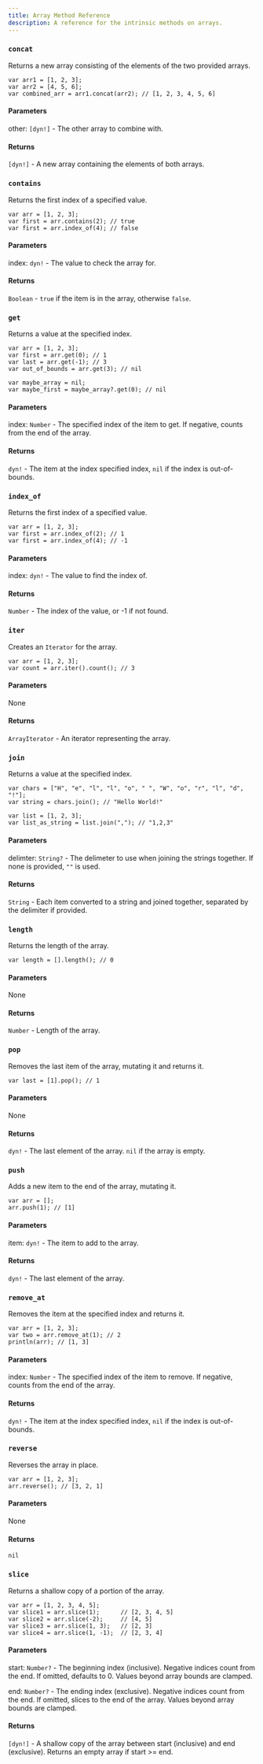 ---
title: Array Method Reference
description: A reference for the intrinsic methods on arrays.
---


### `concat`

Returns a new array consisting of the elements of the two provided arrays.

```ql
var arr1 = [1, 2, 3];
var arr2 = [4, 5, 6];
var combined_arr = arr1.concat(arr2); // [1, 2, 3, 4, 5, 6]
```

#### Parameters

other: `[dyn!]` - The other array to combine with.

#### Returns

`[dyn!]` - A new array containing the elements of both arrays.

### `contains`

Returns the first index of a specified value.

```ql
var arr = [1, 2, 3];
var first = arr.contains(2); // true
var first = arr.index_of(4); // false
```

#### Parameters

index: `dyn!` - The value to check the array for.

#### Returns

`Boolean` - `true` if the item is in the array, otherwise `false`.

### `get`

Returns a value at the specified index.

```ql
var arr = [1, 2, 3];
var first = arr.get(0); // 1
var last = arr.get(-1); // 3
var out_of_bounds = arr.get(3); // nil

var maybe_array = nil;
var maybe_first = maybe_array?.get(0); // nil
```

#### Parameters

index: `Number` - The specified index of the item to get. If negative, counts from the end of the array.

#### Returns

`dyn!` - The item at the index specified index, `nil` if the index is out-of-bounds.

### `index_of`

Returns the first index of a specified value.

```ql
var arr = [1, 2, 3];
var first = arr.index_of(2); // 1
var first = arr.index_of(4); // -1
```

#### Parameters

index: `dyn!` - The value to find the index of.

#### Returns

`Number` - The index of the value, or -1 if not found.

### `iter`

Creates an `Iterator` for the array.

```ql
var arr = [1, 2, 3];
var count = arr.iter().count(); // 3

```

#### Parameters

None

#### Returns

`ArrayIterator` - An iterator representing the array.

### `join`

Returns a value at the specified index.

```ql
var chars = ["H", "e", "l", "l", "o", " ", "W", "o", "r", "l", "d", "!"];
var string = chars.join(); // "Hello World!"

var list = [1, 2, 3];
var list_as_string = list.join(","); // "1,2,3"
```

#### Parameters

delimter: `String?` <Badge text="optional" /> - The delimeter to use when joining the strings together. If none is provided, `""` is used.

#### Returns

`String` - Each item converted to a string and joined together, separated by the delimiter if provided.

### `length`

Returns the length of the array.

```ql
var length = [].length(); // 0
```

#### Parameters

None

#### Returns

`Number` - Length of the array.

### `pop`

Removes the last item of the array, mutating it and returns it.

```ql
var last = [1].pop(); // 1
```

#### Parameters

None

#### Returns

`dyn!` - The last element of the array. `nil` if the array is empty.

### `push`

Adds a new item to the end of the array, mutating it.

```ql
var arr = [];
arr.push(1); // [1]
```

#### Parameters

item: `dyn!` - The item to add to the array.

#### Returns

`dyn!` - The last element of the array.

### `remove_at`

Removes the item at the specified index and returns it.

```ql
var arr = [1, 2, 3];
var two = arr.remove_at(1); // 2
println(arr); // [1, 3]
```

#### Parameters

index: `Number` - The specified index of the item to remove. If negative, counts from the end of the array.

#### Returns

`dyn!` - The item at the index specified index, `nil` if the index is out-of-bounds.

### `reverse`

Reverses the array in place.

```ql
var arr = [1, 2, 3];
arr.reverse(); // [3, 2, 1]
```

#### Parameters

None

#### Returns

`nil`

### `slice`

Returns a shallow copy of a portion of the array.

```ql
var arr = [1, 2, 3, 4, 5];
var slice1 = arr.slice(1);      // [2, 3, 4, 5]
var slice2 = arr.slice(-2);     // [4, 5]
var slice3 = arr.slice(1, 3);   // [2, 3]
var slice4 = arr.slice(1, -1);  // [2, 3, 4]
```

#### Parameters

start: `Number?` <Badge text="optional" /> - The beginning index (inclusive). Negative indices count from the end. If omitted, defaults to 0. Values beyond array bounds are clamped.

end: `Number?` <Badge text="optional" /> - The ending index (exclusive). Negative indices count from the end. If omitted, slices to the end of the array. Values beyond array bounds are clamped.

#### Returns

`[dyn!]` - A shallow copy of the array between start (inclusive) and end (exclusive). Returns an empty array if start >= end.
